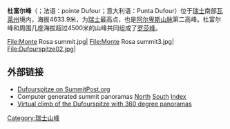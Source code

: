 {{Infobox Mountain
| 名稱 = 杜富尔峰
| 照片 = MonteRosa004.jpg
| 照片說明 = [[北端峰|北端峰]]（左）和杜富尔峰（右）
| 海拔 = 4 633.9米
| 位置 = {{SUI}}
| 山脈 = [[本宁阿尔卑斯山脉|本宁阿尔卑斯山脉]]
| 相對高度 = 
| 座標= {{coord|45|56|12|N|7|52|01|E|type:mountain_region:CH}}
| pushpin_map = Switzerland
| pushpin_map_caption = 杜富尔峰的位置
| latd=45 |latm=56 |lats=12 |latNS=N
| longd=7 |longm=52 |longs=01 |longEW=E
| First ascent = 1855年8月1日	
}}
'''杜富尔峰'''（{{lang-de|Dufourspitze}}；法语：pointe Dufour；意大利语：Punta Dufour）位于[[瑞士|瑞士]]南部[[瓦莱州|瓦莱州]]境内，海拔4633.9米，为[[瑞士|瑞士]]最高点，也是[[阿尔卑斯山脉|阿尔卑斯山脉]]第二高峰。杜富尔峰和周围几座海拔超过4500米的山峰共同组成了[[罗莎峰|罗莎峰]]。
<gallery>
File:Monte Rosa summit.jpg|
File:Monte Rosa summit3.jpg|
File:Dufourspitze02.jpg|
</gallery>
== 外部链接 ==
{{commonscat|Dufourspitze}}
* [http://www.summitpost.org/mountain/rock/150756/dufourspitze.html Dufourspitze on SummitPost.org] {{Wayback|url=http://www.summitpost.org/mountain/rock/150756/dufourspitze.html |date=20090109141131 }}
* Computer generated summit panoramas [http://www.viewfinderpanoramas.org/panoramas/EUR/Rosa-N.gif North] {{Wayback|url=http://www.viewfinderpanoramas.org/panoramas/EUR/Rosa-N.gif |date=20081218101045 }} [http://www.viewfinderpanoramas.org/panoramas/EUR/Rosa-S.gif South] {{Wayback|url=http://www.viewfinderpanoramas.org/panoramas/EUR/Rosa-S.gif |date=20081218101053 }} [http://www.viewfinderpanoramas.org/panoramas.html Index] {{Wayback|url=http://www.viewfinderpanoramas.org/panoramas.html |date=20200401220818 }}
* [http://www.zermatt360.ch/en/monte_rosa/ascent_of_the_dufourspitze/ Virtual climb of the Dufourspitze with 360 degree panoramas ] {{Wayback|url=http://www.zermatt360.ch/en/monte_rosa/ascent_of_the_dufourspitze/ |date=20110518152910 }}


[[Category:瑞士山峰|Category:瑞士山峰]]